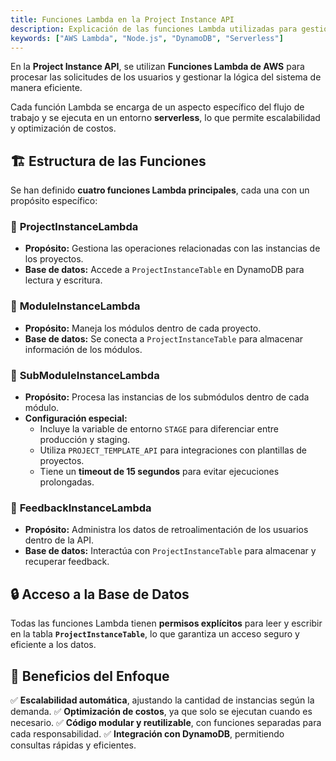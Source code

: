 ```yaml
---
title: Funciones Lambda en la Project Instance API
description: Explicación de las funciones Lambda utilizadas para gestionar la lógica del sistema.
keywords: ["AWS Lambda", "Node.js", "DynamoDB", "Serverless"]
---
```


En la **Project Instance API**, se utilizan **Funciones Lambda de AWS** para procesar las solicitudes de los usuarios y gestionar la lógica del sistema de manera eficiente.

Cada función Lambda se encarga de un aspecto específico del flujo de trabajo y se ejecuta en un entorno **serverless**, lo que permite escalabilidad y optimización de costos.

## 🏗 Estructura de las Funciones

Se han definido **cuatro funciones Lambda principales**, cada una con un propósito específico:

### 🔹 **ProjectInstanceLambda**

- **Propósito:** Gestiona las operaciones relacionadas con las instancias de los proyectos.
- **Base de datos:** Accede a `ProjectInstanceTable` en DynamoDB para lectura y escritura.

### 🔹 **ModuleInstanceLambda**

- **Propósito:** Maneja los módulos dentro de cada proyecto.
- **Base de datos:** Se conecta a `ProjectInstanceTable` para almacenar información de los módulos.

### 🔹 **SubModuleInstanceLambda**

- **Propósito:** Procesa las instancias de los submódulos dentro de cada módulo.
- **Configuración especial:**
  - Incluye la variable de entorno `STAGE` para diferenciar entre producción y staging.
  - Utiliza `PROJECT_TEMPLATE_API` para integraciones con plantillas de proyectos.
  - Tiene un **timeout de 15 segundos** para evitar ejecuciones prolongadas.

### 🔹 **FeedbackInstanceLambda**

- **Propósito:** Administra los datos de retroalimentación de los usuarios dentro de la API.
- **Base de datos:** Interactúa con `ProjectInstanceTable` para almacenar y recuperar feedback.

## 🔒 Acceso a la Base de Datos

Todas las funciones Lambda tienen **permisos explícitos** para leer y escribir en la tabla **`ProjectInstanceTable`**, lo que garantiza un acceso seguro y eficiente a los datos.

## 🚀 Beneficios del Enfoque

✅ **Escalabilidad automática**, ajustando la cantidad de instancias según la demanda.
✅ **Optimización de costos**, ya que solo se ejecutan cuando es necesario.
✅ **Código modular y reutilizable**, con funciones separadas para cada responsabilidad.
✅ **Integración con DynamoDB**, permitiendo consultas rápidas y eficientes.
